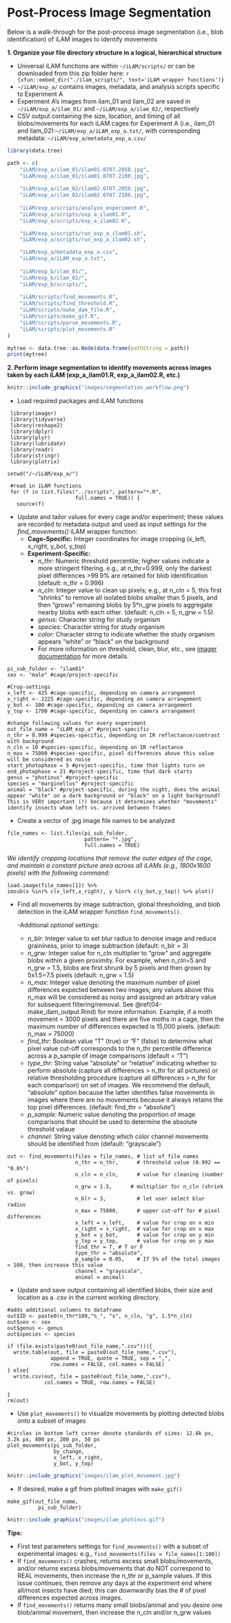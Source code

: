 # Post-Process Image Segmentation

Below is a walk-through for the post-process image segmentation (i.e., blob identification) of iLAM images to identify movements 

**1. Organize your file directory structure in a logical, hierarchical structure**

  - Universal iLAM functions are within ```~/iLAM/scripts/``` or can be downloaded from this zip folder here: `r {xfun::embed_dir("./ilam_scripts/", text='iLAM wrapper functions')}`
  - ```~/iLAM/exp_a/``` contains images, metadata, and analysis scripts specific to Experiment A
  - Experiment A's images from ilam_01 and ilam_02 are saved in ```~/iLAM/exp_a/ilam_01/``` and ```~/iLAM/exp_a/ilam_02/```, respectively
  - CSV output containing the size, location, and timing of all blobs/movements for each iLAM cages for Experiment A (i.e., ilam_01 and ilam_02):```~/iLAM/exp_a/iLAM_exp_a.txt/```, with corresponding metadata: ```~/iLAM/exp_a/metadata_exp_a.csv/```

```r

library(data.tree)

path <- c(
    "iLAM/exp_a/ilam_01/ilam01.0707.2058.jpg",
    "iLAM/exp_a/ilam_01/ilam01.0707.2100.jpg",
    
    "iLAM/exp_a/ilam_02/ilam02.0707.2058.jpg",
    "iLAM/exp_a/ilam_02/ilam02.0707.2100.jpg",
    
    "iLAM/exp_a/scripts/analyze_experiment.R",
    "iLAM/exp_a/scripts/exp_a_ilam01.R",
    "iLAM/exp_a/scripts/exp_a_ilam02.R",

    "iLAM/exp_a/scripts/run_exp_a_ilam01.sh",
    "iLAM/exp_a/scripts/run_exp_a_ilam02.sh",

    "iLAM/exp_a/metadata_exp_a.csv",
    "iLAM/exp_a/iLAM_exp_a.txt",
    
    "iLAM/exp_b/ilam_01/",
    "iLAM/exp_b/ilam_02/",
    "iLAM/exp_b/scripts/",
    
    "iLAM/scripts/find_movements.R",
    "iLAM/scripts/find_threshold.R", 
    "iLAM/scripts/make_dam_file.R", 
    "iLAM/scripts/make_gif.R", 
    "iLAM/scripts/parse_movements.R", 
    "iLAM/scripts/plot_movements.R"
)

mytree <- data.tree::as.Node(data.frame(pathString = path))
print(mytree)
```

**2. Perform image segmentation to identify movements across images taken by each iLAM (exp_a_ilam01.R, exp_a_ilam02.R, etc.)**


```r
knitr::include_graphics("images/segmentation_workflow.png")
```

  - Load required packages and iLAM functions
```
 library(imager)
 library(tidyverse)
 library(reshape2)
 library(dplyr)
 library(plyr)
 library(lubridate)
 library(readr)
 library(stringr)
 library(plotrix)

setwd("/~/iLAM/exp_a/")

 #read in iLAM functions
 for (f in list.files("../scripts", pattern="*.R",
                      full.names = TRUE)) {
   source(f)

```

  - Update and tailor values for every cage and/or experiment; these values are recorded to metadata output and used as input settings for the *find_movements()* iLAM wrapper function:
    - **Cage-Specific:** Integer coordinates for image cropping (x_left, x_right, y_bot, y_top)
    - **Experiment-Specific:**
      - *n_thr:* Numeric threshold percentile; higher values indicate a more stringent filtering. e.g., at n_thr=0.999, only the darkest pixel differences >99.9% are retained for blob identification (default: n_thr = 0.996)
      - *n_cln:* Integer value to clean up pixels; e.g., at n_cln = 5, this first "shrinks" to remove all isolated blobs smaller than 5 pixels, and then "grows" remaining blobs by 5\*n_grw pixels to aggregate nearby blobs with each other. (default: n_cln = 5, n_grw = 1.5)
      - *genus:* Character string for study organism
      - *species:* Character string for study organism
      - *color:* Character string to indicate whether the study organism appears "white" or "black" on the background 
      - For more information on threshold, clean, blur, etc., see [imager documentation](https://dahtah.github.io/imager/) for more details.
      
```
pi_sub_folder <- "ilam01"
sex <- "male" #cage/project-specific

#Crop-settings
x_left <- 425 #cage-specific, depending on camera arrangement
x_right <- 2225 #cage-specific, depending on camera arrangement
y_bot <- 100 #cage-specific, depending on camera arrangement
y_top <- 1700 #cage-specific, depending on camera arrangement

#change following values for every experiment
out_file_name = "iLAM_exp_a" #project-specific
n_thr = 0.999 #species-specific, depending on IR reflectance/contrast with background
n_cln = 10 #species-specific, depending on IR reflectance
n_max = 75000 #species-specific, pixel differences above this value will be considered as noise
start_photophase = 5 #project-specific, time that lights turn on
end_photophase = 21 #project-specific, time that dark starts
genus = "photinus" #project-specific
species = "marginellus" #project-specific
animal = "black" #project-specific, during the night, does the animal appear "white" on a dark background or "black" on a light background? This is VERY important (!) because it determines whether "movements" identify insects whom left vs. arrived between frames 
```

  - Create a vector of .jpg image file names to be analyzed
  
```
file_names <- list.files(pi_sub_folder,
                         pattern= "*.jpg",
                         full.names = TRUE)
```

*We identify cropping locations that remove the outer edges of the cage, and maintain a constant picture area across all iLAMs (e.g., 1800x1600 pixels) with the following command:*

``` 
load.image(file_names[1]) %>%
imsub(x %inr% c(x_left,x_right), y %inr% c(y_bot,y_top)) %>% plot()
```

  - Find all movements by image subtraction, global thresholding, and blob detection in the iLAM wrapper function ```find_movements()```. 
  
    -Additional *optional* settings:
      - *n_blr:* Integer value to set blur radius to denoise image and reduce graininess, prior to image subtraction (default: n_blr = 3)
      - *n_grw:* Integer value for n_cln multiplier to "grow" and aggregate blobs within a given proximity. For example, when n_cln=5 and n_grw = 1.5, blobs are first shrunk by 5 pixels and then grown by 5x1.5=7.5 pixels (default: n_grw = 1.5)
      - *n_max:* Integer value denoting the maximum number of pixel differences expected between two images; any values above this n_max will be considered as noisy and assigned an arbitrary value for subsequent filtering/removal. See \@ref(04-make_dam_output.Rmd) for more information.   Example, if a moth movement = 3000 pixels and there are five moths in a cage, then the maximum number of differences expected is 15,000 pixels. (default: n_max = 75000)
      - *find_thr:* Boolean value "T" (true) or "F" (false) to determine what pixel value cut-off corresponds to the n_thr percentile difference across a p_sample of image comparisons (default = "T")
      - *type_thr:* String value "absolute" or "relative" indicating whether to perform absolute  (capture all differences > n_thr for all pictures) or relative thresholding procedure (capture all differences > n_thr for each comparison) on set of images. We recommend the default, "absolute" option because the latter identifies false movements in images where there are no movements because it always retains the top pixel differences. (default: find_thr = "absolute")
      - *p_sample:* Numeric value denoting the proportion of image comparisons that should be used to determine the absolute threshold valaue
      - *channel:* String value denoting which color channel movements should be identified from (default: "grayscale")
      
      
```
out <- find_movements(files = file_names, # list of file names 
                      n_thr = n_thr,      # threshold value (0.992 == "0.8%")
                      n_cln = n_cln,      # value for cleaning (number of pixels)
                      n_grw = 1.5,      # multiplier for n_cln (shrink vs. grow)
                      n_blr = 3,          # let user select blur radius
                      n_max = 75000,      # upper cut-off for # pixel differences
                      x_left = x_left,    # value for crop on x min
                      x_right = x_right,  # value for crop on x max
                      y_bot = y_bot,      # value for crop on y min
                      y_top = y_top,      # value for crop on y max
                      find_thr = T, # T or F
                      type_thr = "absolute",
                      p_sample = 0.05,    # If 5% of the total images < 100, then increase this value
                      channel = "grayscale",
                      animal = animal)
```

  - Update and save output containing all identified blobs, their size and location as a .csv in the current working directory.

```
#adds additional columns to dataframe
out$ID <- paste0(n_thr*100,"%_", "s", n_cln, "g", 1.5*n_cln)
out$sex <- sex
out$genus <- genus
out$species <- species

if (file.exists(paste0(out_file_name,".csv"))){
  write.table(out, file = paste0(out_file_name,".csv"),
              append = TRUE, quote = TRUE, sep = ",",
              row.names = FALSE, col.names = FALSE)
} else{
  write.csv(out, file = paste0(out_file_name,".csv"),
            col.names = TRUE, row.names = FALSE)
  
}
rm(out)
```

  - Use ```plot_movements()``` to visualize movements by plotting detected blobs onto a subset of images
```
#circles in bottom left corner denote standards of sizes: 12.8k px, 3.2k px, 800 px, 200 px, 50 px
plot_movements(pi_sub_folder,
               by_change,
               x_left, x_right,
               y_bot, y_top)
```
```r
knitr::include_graphics("images/ilam_plot_movement.jpg")
```

  - If desired, make a gif from plotted images with  ```make_gif() ```
 
```
make_gif(out_file_name,
          pi_sub_folder)
```

```r
knitr::include_graphics("images/ilam_photinus.gif")
```

  **Tips:**
  
- First test parameters settings for ```find_movements()``` with a subset of experimental images: e.g.,  ```find_movements(files = file_names[1:100]) ```
- If ```find_movements()``` crashes, returns excess small blobs/movements, and/or returns excess blobs/movements that do NOT correspond to REAL movements, then increase the n_thr or p_sample values. If this issue continues, then remove any days at the experiment end where all/most insects have died; this can downwardly bias the # of pixel differences expected across images. 
- If ```find_movements()``` returns many small blobs/animal and you desire one blob/animal movement, then increase the n_cln and/or n_grw values


